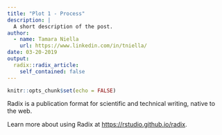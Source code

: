 ```yaml
---
title: "Plot 1 - Process"
description: |
  A short description of the post.
author:
  - name: Tamara Niella
    url: https://www.linkedin.com/in/tniella/
date: 03-20-2019
output:
  radix::radix_article:
    self_contained: false
---
```


```r
knitr::opts_chunk$set(echo = FALSE)
```

Radix is a publication format for scientific and technical writing, native to the web.

Learn more about using Radix at <https://rstudio.github.io/radix>.

